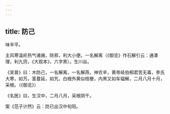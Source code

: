 ```yaml
---
---
---
```

title: 防己
---



味辛平。

主风寒温疟热气诸痈，除邪，利大小便。一名解离（《御览》作石解引云：通凑理，利九窍，《大观本》，六字黑）。生川谷。

《吴普》曰：木防己，一名解离，一名解燕，神农辛，黄帝岐伯桐君苦无毒，李氏大寒，如艿，茎蔓延，如艽，白根外黄似桔梗，内黑又如车辐解，二月八月十月，采根。（《御览》）

《名医》曰，生汉中，二月八月，采根阴干。

案《范子计然》云：防已出汉中旬阳。